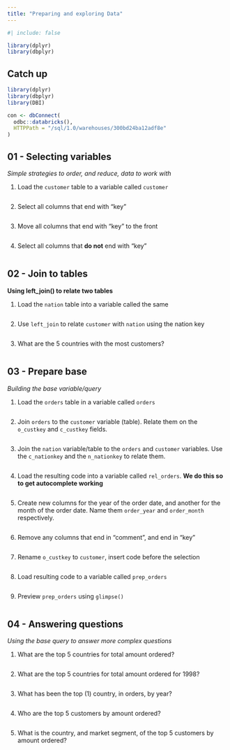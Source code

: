 ```yaml
---
title: "Preparing and exploring Data"
---
```


```r
#| include: false

library(dplyr)
library(dbplyr)
```

## Catch up

```r
library(dplyr)
library(dbplyr)
library(DBI)

con <- dbConnect(
  odbc::databricks(),
  HTTPPath = "/sql/1.0/warehouses/300bd24ba12adf8e"
)

```

## 01 - Selecting variables
*Simple strategies to order, and reduce, data to work with*

1. Load the `customer` table to a variable called `customer` 

```r

```

2. Select all columns that end with "key"

```r

```

3. Move all columns that end with "key" to the front

```r

```

4. Select all columns that **do not** end with "key"

```r

```


## 02 - Join to tables
**Using left_join() to relate two tables**

1. Load the `nation` table into a variable called the same

```r

```

2. Use `left_join` to relate `customer` with `nation` using the nation key 

```r

```

3. What are the 5 countries with the most customers?

```r

```

## 03 - Prepare base 
*Building the base variable/query*

1. Load the `orders` table in a variable called `orders`

```r

```

2. Join `orders` to the `customer` variable (table). Relate them on the
`o_custkey` and `c_custkey` fields.

```r

```

3. Join the `nation` variable/table to the `orders` and `customer` variables. 
Use the `c_nationkey` and the `n_nationkey` to relate them.

```r

```

4. Load the resulting code into a variable called `rel_orders`. **We do this 
so to get autocomplete working**

```r

```

5. Create new columns for the year of the order date, and another for the
month of the order date. Name them `order_year` and `order_month` respectively.

```r

```

6. Remove any columns that end in "comment", and end in "key"

```r

```

7. Rename `o_custkey` to `customer`, insert code before the selection

```r

```

8. Load resulting code to a variable called `prep_orders`

```r

```

9. Preview `prep_orders` using `glimpse()`

```r

```


## 04 - Answering questions
*Using the base query to answer more complex questions*

1. What are the top 5 countries for total amount ordered?

```r

```

2. What are the top 5 countries for total amount ordered for 1998?

```r

```

3. What has been the top (1) country, in orders, by year?

```r

```

4. Who are the top 5 customers by amount ordered?

```r

```

5. What is the country, and market segment, of the top 5 customers by amount ordered?

```r

```
